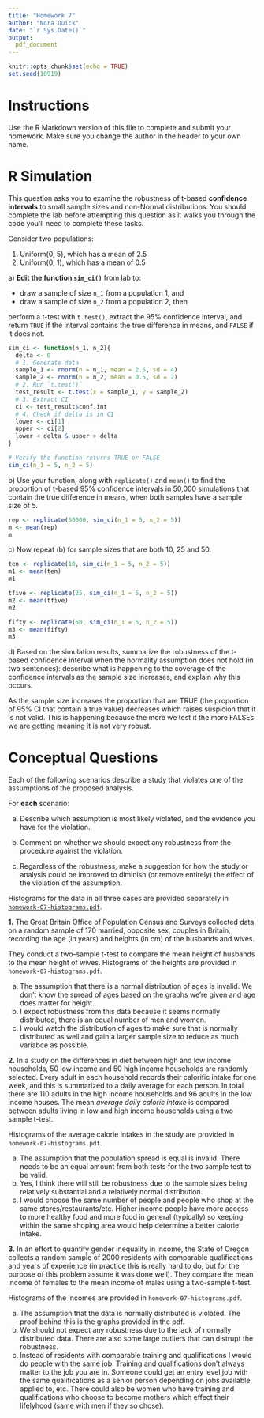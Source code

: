 ```yaml
---
title: "Homework 7"
author: "Nora Quick"
date: "`r Sys.Date()`"
output:
  pdf_document
---
```


```r
knitr::opts_chunk$set(echo = TRUE)
set.seed(10919)
```

# Instructions

Use the R Markdown version of this file to complete and submit your homework. Make sure you change the author in the header to your own name. 

# R Simulation

This question asks you to examine the robustness of t-based **confidence intervals** to small sample sizes and non-Normal distributions. You should complete the lab before attempting this question as it walks you through the code you'll need to complete these tasks.

Consider two populations:

1. Uniform(0, 5), which has a mean of 2.5
2. Uniform(0, 1), which has a mean of 0.5

a\) **Edit the function `sim_ci()`** from lab to:

* draw a sample of size `n_1` from a population 1, and
* draw a sample of size `n_2` from a population 2, then 

perform a t-test with `t.test()`, extract the 95% confidence interval, and return `TRUE` if the interval contains the true difference in means, and `FALSE` if it does not.
```r
sim_ci <- function(n_1, n_2){
  delta <- 0 
  # 1. Generate data
  sample_1 <- rnorm(n = n_1, mean = 2.5, sd = 4)
  sample_2 <- rnorm(n = n_2, mean = 0.5, sd = 2)
  # 2. Run `t.test()`
  test_result <- t.test(x = sample_1, y = sample_2)
  # 3. Extract CI
  ci <- test_result$conf.int
  # 4. Check if delta is in CI
  lower <- ci[1]
  upper <- ci[2]
  lower < delta & upper > delta
}
```

```r
# Verify the function returns TRUE or FALSE
sim_ci(n_1 = 5, n_2 = 5)
```

b\) Use your function, along with `replicate()` and `mean()` to find the proportion of t-based 95% confidence intervals in 50,000 simulations that contain the true difference in means, when both samples have a sample size of 5.

```r
rep <- replicate(50000, sim_ci(n_1 = 5, n_2 = 5))
m <- mean(rep)
m
```


c\) Now repeat (b) for sample sizes that are both 10, 25 and 50.

```r
ten <- replicate(10, sim_ci(n_1 = 5, n_2 = 5))
m1 <- mean(ten)
m1

tfive <- replicate(25, sim_ci(n_1 = 5, n_2 = 5))
m2 <- mean(tfive)
m2

fifty <- replicate(50, sim_ci(n_1 = 5, n_2 = 5))
m3 <- mean(fifty)
m3
```

d\) Based on the simulation results, summarize the robustness of the t-based confidence interval when the normality assumption does not hold (in two sentences): describe what is happening to the coverage of the confidence intervals as the sample size increases, and explain why this occurs.  

As the sample size increases the proportion that are TRUE (the proportion of 95% CI that contain a true value) decreases which raises suspicion that it is not valid. This is happening because the more we test it the more FALSEs we are getting meaning it is not very robust.

# Conceptual Questions

Each of the following scenarios describe a study that violates one of the assumptions of the proposed analysis.  

For **each** scenario:

a) Describe which assumption is most likely violated, and the evidence you have for the violation.

b) Comment on whether we should expect any robustness from the procedure against the violation.

c) Regardless of the robustness, make a suggestion for how the study or analysis could be improved to diminish (or remove entirely) the effect of the violation of the assumption.

Histograms for the data in all three cases are provided separately in [`homework-07-histograms.pdf`](https://oregonstate.instructure.com/files/76877729/download).

**1\.** The Great Britain Office of Population Census and Surveys collected data on a random sample of 170 married, opposite sex, couples in Britain, recording the age (in years) and heights (in cm) of the husbands and wives.

They conduct a two-sample t-test to compare the mean height of husbands to the mean height of wives.  Histograms of the heights are provided in `homework-07-histograms.pdf`.

a) The assumption that there is a normal distribution of ages is invalid. We don't know the spread of ages based on the graphs we're given and age does matter for height.
b) I expect robustness from this data because it seems normally distributed, there is an equal number of men and women. 
c) I would watch the distribution of ages to make sure that is normally distributed as well and gain a larger sample size to reduce as much variabce as possible. 

**2\.** In a study on the differences in diet between high and low income households, 50 low income and 50 high income households are randomly selected.  Every adult in each household records their calorific intake for one week, and this is summarized to a daily average for each person. In total there are 110 adults in the high income households and 96 adults in the low income houses. The mean *average daily caloric intake* is compared between adults living in low and high income households using a two sample t-test. 
    
Histograms of the average calorie intakes in the study are provided in `homework-07-histograms.pdf`.

a) The assumption that the population spread is equal is invalid. There needs to be an equal amount from both tests for the two sample test to be valid.
b) Yes, I think there will still be robustness due to the sample sizes being relatively substantial and a relatively normal distribution. 
c) I would choose the same number of people and people who shop at the same  stores/restaurants/etc. Higher income people have more access to more healthy food and more food in general (typically) so keeping within the same shoping area would help determine a better calorie intake. 

**3\.** In an effort to quantify gender inequality in income, the State of Oregon collects a random sample of 2000 residents with comparable qualifications and years of experience (in practice this is really hard to do, but for the purpose of this problem assume it was done well).  They compare the mean income of females to the mean income of males using a two-sample t-test.
    
Histograms of the incomes are provided in `homework-07-histograms.pdf`.

a) The assumption that the data is normally distributed is violated. The proof behind this is the graphs provided in the pdf. 
b) We should not expect any robustness due to the lack of normally distributed data. There are also some large outliers that can distrupt the robustness.
c) Instead of residents with comparable training and qualifications I would do people with the same job. Training and qualifications don't always matter to the job you are in. Someone could get an entry level job with the same qualifications as a senior person depending on jobs available, applied to, etc. There could also be women who have training and qualifications who choose to become mothers which effect their lifelyhood (same with men if they so chose). 
